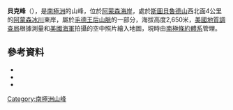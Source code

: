 {{Coord|86|5|S|158|58|W|source:GNIS|display=title}}

'''貝克峰'''（{{lang-en|Beck Peak}}），是[[南極洲|南極洲]]的山峰，位於[[阿蒙森海岸|阿蒙森海岸]]，處於[[斯圖貝魯德山|斯圖貝魯德山]]西北面4公里的[[阿蒙森冰川|阿蒙森冰川]]東岸，屬於[[毛德王后山脈|毛德王后山脈]]的一部分，海拔高度2,650米，[[美國地質調查局|美國地質調查局]]根據測量和[[美國海軍|美國海軍]]拍攝的空中照片繪入地圖，現時由[[南極條約體系|南極條約體系]]管理。

==參考資料==
*{{cite gnis | type = antarid | id = 1145| name = Beaver Rocks | accessdate = May 26, 2011}}
*{{cite web|url=http://www.scribd.com/doc/36721395/Gna-GeographicNamesOfTheAntarctic1stEdition1981-djvu|title=Gna-GeographicNamesOfTheAntarctic1stEdition1981_djvu|page=191|accessdate=May 26, 2011|archive-date=2013-10-15|archive-url=https://web.archive.org/web/20131015093051/http://www.scribd.com/doc/36721395/Gna-GeographicNamesOfTheAntarctic1stEdition1981-djvu|dead-url=no}}
*{{usgs-gazetteer|id=1157}}

{{Antarctica-geo-stub}}
[[Category:南極洲山峰|Category:南極洲山峰]]